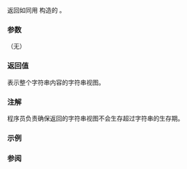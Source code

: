 {{cpp/string/basic_string/title|operator basic_string_view}}
{{cpp/string/basic_string/navbar}}
{{ddcl|since=c++17|notes={{mark constexpr since c++20}}|
operator std::basic_string_view&lt;CharT, Traits&gt;() const noexcept;
}}

返回如同用 {{c|std::basic_string_view&lt;CharT, Traits&gt;(data(), size())}} 构造的 {{lc|std::basic_string_view}}。

===参数===
（无）

===返回值===
表示整个字符串内容的字符串视图。

===注解===
程序员负责确保返回的字符串视图不会生存超过字符串的生存期。

{{source|1=
std::string get_string();
int f(std::string_view sv);

int x = f(get_string()); // OK
std::string_view sv = get_string(); // 不好：保有悬垂指针
std::string s = get_string();
}}

===示例===
{{example
|code=
#include &lt;iostream&gt;
#include &lt;string&gt;
#include &lt;string_view&gt;

void show_wstring_size(std::wstring_view wcstr_v)
{
    std::cout &lt;&lt; wcstr_v.size() &lt;&lt; " 个代码点\n";
}

int main()
{
  std::string cppstr = "ラーメン";   // 窄字符串
  std::wstring wcstr = L"ラーメン";  // 宽字符串

  // 经由 std::string::operator string_view
  // 从 string 隐式转换到 string_view：
  std::string_view cppstr_v = cppstr;

  std::cout &lt;&lt; cppstr_v &lt;&lt; '\n'
            &lt;&lt; cppstr_v.size() &lt;&lt; " 个代码单元\n";

  // 经由 std::wstring::operator wstring_view
  // 从 wstring 隐式转换到 wstring_view：
  show_wstring_size(wcstr);
}
|output=
ラーメン
12 个代码单元
4 个代码点
}}

===参阅===
{{dsc begin}}
{{dsc inc|cpp/string/basic_string_view/dsc constructor}}
{{dsc end}}

{{langlinks|en|es|fr|ja|ru}}